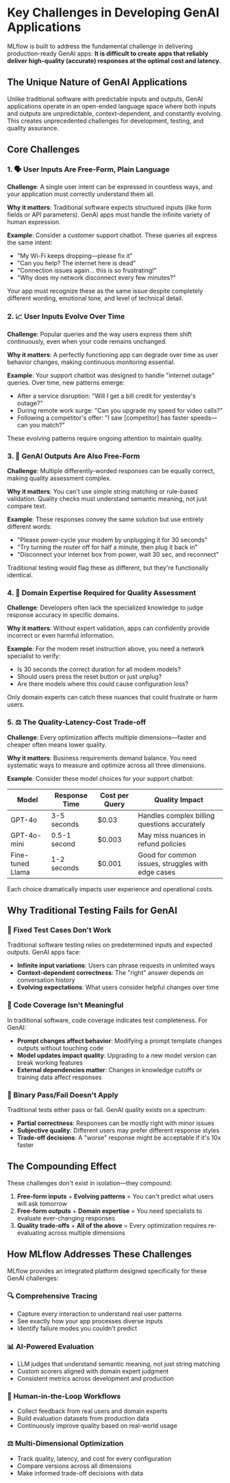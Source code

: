 # Key Challenges in Developing GenAI Applications

MLflow is built to address the fundamental challenge in delivering production-ready GenAI apps: **It is difficult to create apps that reliably deliver high-quality (accurate) responses at the optimal cost and latency.**

## The Unique Nature of GenAI Applications

Unlike traditional software with predictable inputs and outputs, GenAI applications operate in an open-ended language space where both inputs and outputs are unpredictable, context-dependent, and constantly evolving. This creates unprecedented challenges for development, testing, and quality assurance.

## Core Challenges

### 1. 🗣️ User Inputs Are Free-Form, Plain Language

**Challenge**: A single user intent can be expressed in countless ways, and your application must correctly understand them all.

**Why it matters**: Traditional software expects structured inputs (like form fields or API parameters). GenAI apps must handle the infinite variety of human expression.

**Example**: Consider a customer support chatbot. These queries all express the same intent:

- "My Wi-Fi keeps dropping—please fix it"
- "Can you help? The internet here is dead"
- "Connection issues again... this is so frustrating!"
- "Why does my network disconnect every few minutes?"

Your app must recognize these as the same issue despite completely different wording, emotional tone, and level of technical detail.

### 2. 📈 User Inputs Evolve Over Time

**Challenge**: Popular queries and the way users express them shift continuously, even when your code remains unchanged.

**Why it matters**: A perfectly functioning app can degrade over time as user behavior changes, making continuous monitoring essential.

**Example**: Your support chatbot was designed to handle "internet outage" queries. Over time, new patterns emerge:

- After a service disruption: "Will I get a bill credit for yesterday's outage?"
- During remote work surge: "Can you upgrade my speed for video calls?"
- Following a competitor's offer: "I saw [competitor] has faster speeds—can you match?"

These evolving patterns require ongoing attention to maintain quality.

### 3. 💬 GenAI Outputs Are Also Free-Form

**Challenge**: Multiple differently-worded responses can be equally correct, making quality assessment complex.

**Why it matters**: You can't use simple string matching or rule-based validation. Quality checks must understand semantic meaning, not just compare text.

**Example**: These responses convey the same solution but use entirely different words:

- "Please power-cycle your modem by unplugging it for 30 seconds"
- "Try turning the router off for half a minute, then plug it back in"
- "Disconnect your internet box from power, wait 30 sec, and reconnect"

Traditional testing would flag these as different, but they're functionally identical.

### 4. 👥 Domain Expertise Required for Quality Assessment

**Challenge**: Developers often lack the specialized knowledge to judge response accuracy in specific domains.

**Why it matters**: Without expert validation, apps can confidently provide incorrect or even harmful information.

**Example**: For the modem reset instruction above, you need a network specialist to verify:

- Is 30 seconds the correct duration for all modem models?
- Should users press the reset button or just unplug?
- Are there models where this could cause configuration loss?

Only domain experts can catch these nuances that could frustrate or harm users.

### 5. ⚖️ The Quality-Latency-Cost Trade-off

**Challenge**: Every optimization affects multiple dimensions—faster and cheaper often means lower quality.

**Why it matters**: Business requirements demand balance. You need systematic ways to measure and optimize across all three dimensions.

**Example**: Consider these model choices for your support chatbot:

| Model            | Response Time | Cost per Query | Quality Impact                                    |
| ---------------- | ------------- | -------------- | ------------------------------------------------- |
| GPT-4o           | 3-5 seconds   | $0.03          | Handles complex billing questions accurately      |
| GPT-4o-mini      | 0.5-1 second  | $0.003         | May miss nuances in refund policies               |
| Fine-tuned Llama | 1-2 seconds   | $0.001         | Good for common issues, struggles with edge cases |

Each choice dramatically impacts user experience and operational costs.

## Why Traditional Testing Fails for GenAI

### 🚫 Fixed Test Cases Don't Work

Traditional software testing relies on predetermined inputs and expected outputs. GenAI apps face:

- **Infinite input variations**: Users can phrase requests in unlimited ways
- **Context-dependent correctness**: The "right" answer depends on conversation history
- **Evolving expectations**: What users consider helpful changes over time

### 🚫 Code Coverage Isn't Meaningful

In traditional software, code coverage indicates test completeness. For GenAI:

- **Prompt changes affect behavior**: Modifying a prompt template changes outputs without touching code
- **Model updates impact quality**: Upgrading to a new model version can break working features
- **External dependencies matter**: Changes in knowledge cutoffs or training data affect responses

### 🚫 Binary Pass/Fail Doesn't Apply

Traditional tests either pass or fail. GenAI quality exists on a spectrum:

- **Partial correctness**: Responses can be mostly right with minor issues
- **Subjective quality**: Different users may prefer different response styles
- **Trade-off decisions**: A "worse" response might be acceptable if it's 10x faster

## The Compounding Effect

These challenges don't exist in isolation—they compound:

1. **Free-form inputs** + **Evolving patterns** = You can't predict what users will ask tomorrow
2. **Free-form outputs** + **Domain expertise** = You need specialists to evaluate ever-changing responses
3. **Quality trade-offs** + **All of the above** = Every optimization requires re-evaluating across multiple dimensions

## How MLflow Addresses These Challenges

MLflow provides an integrated platform designed specifically for these GenAI challenges:

### 🔍 **Comprehensive Tracing**

- Capture every interaction to understand real user patterns
- See exactly how your app processes diverse inputs
- Identify failure modes you couldn't predict

### 📊 **AI-Powered Evaluation**

- LLM judges that understand semantic meaning, not just string matching
- Custom scorers aligned with domain expert judgment
- Consistent metrics across development and production

### 👥 **Human-in-the-Loop Workflows**

- Collect feedback from real users and domain experts
- Build evaluation datasets from production data
- Continuously improve quality based on real-world usage

### ⚖️ **Multi-Dimensional Optimization**

- Track quality, latency, and cost for every configuration
- Compare versions across all dimensions
- Make informed trade-off decisions with data
